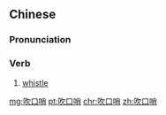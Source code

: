 ==Chinese==
{{zh-forms|type=12}}

===Pronunciation===
{{zh-pron
|m=chuī kǒushào
|c=ceoi1 hau2 saau3
|cat=v
}}

===Verb===
{{zh-verb}}

# [[whistle]] {{gloss|to produce a whistling sound}}

[[mg:吹口哨]]
[[pt:吹口哨]]
[[chr:吹口哨]]
[[zh:吹口哨]]